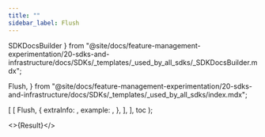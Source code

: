 ```yaml
---
title: ""
sidebar_label: Flush
---
```


  SDKDocsBuilder
} from "@site/docs/feature-management-experimentation/20-sdks-and-infrastructure/docs/SDKs/_templates/_used_by_all_sdks/_SDKDocsBuilder.mdx";

  Flush,
} from "@site/docs/feature-management-experimentation/20-sdks-and-infrastructure/docs/SDKs/_templates/_used_by_all_sdks/index.mdx";




  [
    [
      Flush,
      {
        extraInfo: <FlushInfo />,
        example:   <FlushCache />,
      },
    ],
  ],
  toc
);

<>{Result}</>
